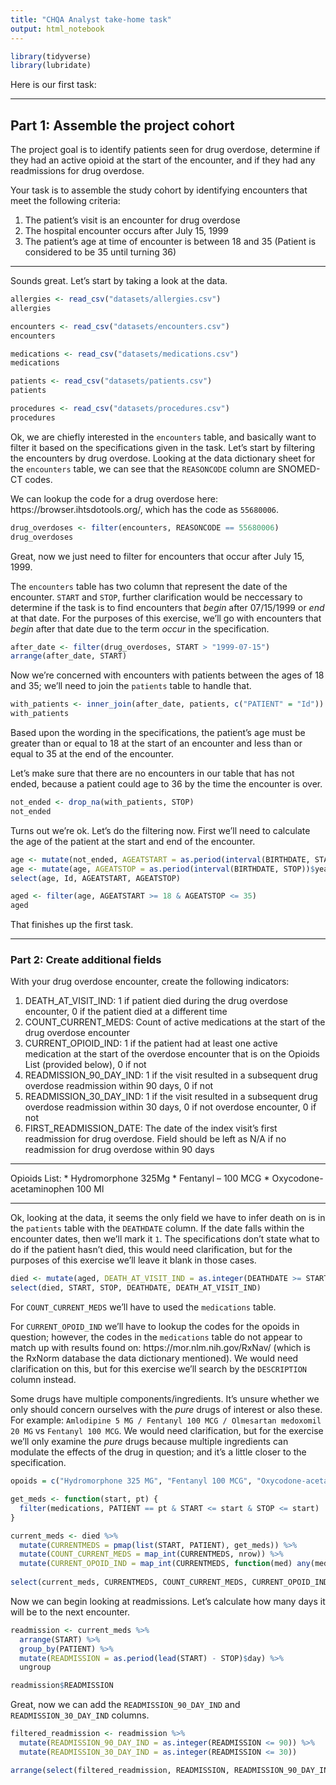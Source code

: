 ```yaml
---
title: "CHQA Analyst take-home task"
output: html_notebook
---
```


```r
library(tidyverse)
library(lubridate)
```

Here is our first task:

---

## Part 1: Assemble the project cohort
The project goal is to identify patients seen for drug overdose, determine if they had an active opioid at the start of the encounter, and if they had any readmissions for drug overdose.

Your task is to assemble the study cohort by identifying encounters that meet the following criteria:

1. The patient’s visit is an encounter for drug overdose
2. The hospital encounter occurs after July 15, 1999
3. The patient’s age at time of encounter is between 18 and 35 (Patient is considered to be 35 until turning 36)

---

Sounds great. Let's start by taking a look at the data.

```r
allergies <- read_csv("datasets/allergies.csv")
allergies

encounters <- read_csv("datasets/encounters.csv")
encounters

medications <- read_csv("datasets/medications.csv")
medications

patients <- read_csv("datasets/patients.csv")
patients

procedures <- read_csv("datasets/procedures.csv")
procedures
```

Ok, we are chiefly interested in the `encounters` table, and basically want to filter it based on the specifications given in the task. Let's start by filtering the encounters by drug overdose. Looking at the data dictionary sheet for the `encounters` table, we can see that the `REASONCODE` column are SNOMED-CT codes.

We can lookup the code for a drug overdose here: https://browser.ihtsdotools.org/, which has the code as `55680006`.

```r
drug_overdoses <- filter(encounters, REASONCODE == 55680006)
drug_overdoses
```

Great, now we just need to filter for encounters that occur after July 15, 1999.

The `encounters` table has two column that represent the date of the encounter. `START` and `STOP`, further clarification would be neccessary to determine if the task is to find encounters that _begin_ after 07/15/1999 or _end_ at that date. For the purposes of this exercise, we'll go with encounters that _begin_ after that date due to the term _occur_ in the specification.

```r
after_date <- filter(drug_overdoses, START > "1999-07-15")
arrange(after_date, START)
```

Now we're concerned with encounters with patients between the ages of 18 and 35; we'll need to join the `patients` table to handle that.

```r
with_patients <- inner_join(after_date, patients, c("PATIENT" = "Id"))
with_patients
```

Based upon the wording in the specifications, the patient's age must be greater than or equal to 18 at the start of an encounter and less than or equal to 35 at the end of the encounter.

Let's make sure that there are no encounters in our table that has not ended, because a patient could age to 36 by the time the encounter is over.

```r
not_ended <- drop_na(with_patients, STOP)
not_ended
```

Turns out we're ok. Let's do the filtering now.
First we'll need to calculate the age of the patient at the start and end of the encounter.

```r
age <- mutate(not_ended, AGEATSTART = as.period(interval(BIRTHDATE, START))$year)
age <- mutate(age, AGEATSTOP = as.period(interval(BIRTHDATE, STOP))$year)
select(age, Id, AGEATSTART, AGEATSTOP)
```

```r
aged <- filter(age, AGEATSTART >= 18 & AGEATSTOP <= 35)
aged
```

That finishes up the first task.

---

### Part 2: Create additional fields
With your drug overdose encounter, create the following indicators:

1. DEATH_AT_VISIT_IND: 1 if patient died during the drug overdose encounter, 0 if the patient died at a different time
2. COUNT_CURRENT_MEDS: Count of active medications at the start of the drug overdose encounter
3. CURRENT_OPIOID_IND: 1 if the patient had at least one active medication at the start of the overdose encounter that is on the Opioids List (provided below), 0 if not
4. READMISSION_90_DAY_IND: 1 if the visit resulted in a subsequent drug overdose readmission within 90 days, 0 if not
5. READMISSION_30_DAY_IND: 1 if the visit resulted in a subsequent drug overdose readmission within 30 days, 0 if not overdose encounter, 0 if not
6. FIRST_READMISSION_DATE: The date of the index visit's first readmission for drug overdose. Field should be left as N/A if no readmission for drug overdose within 90 days

---

Opioids List:
* Hydromorphone 325Mg
* Fentanyl – 100 MCG
* Oxycodone-acetaminophen 100 Ml

---

Ok, looking at the data, it seems the only field we have to infer death on is in the `patients` table with the `DEATHDATE` column. If the date falls within the encounter dates, then we'll mark it `1`. The specifications don't state what to do if the patient hasn't died, this would need clarification, but for the purposes of this exercise we'll leave it blank in those cases.

```r
died <- mutate(aged, DEATH_AT_VISIT_IND = as.integer(DEATHDATE >= START & DEATHDATE <= STOP))
select(died, START, STOP, DEATHDATE, DEATH_AT_VISIT_IND)
```

For `COUNT_CURRENT_MEDS` we'll have to used the `medications` table.

For `CURRENT_OPOID_IND` we'll have to lookup the codes for the opoids in question; however, the codes in the `medications` table do not appear to match up with results found on: https://mor.nlm.nih.gov/RxNav/ (which is the RxNorm database the data dictionary mentioned). We would need clarification on this, but for this exercise we'll search by the `DESCRIPTION` column instead.

Some drugs have multiple components/ingredients. It's unsure whether we only should concern ourselves with the _pure_ drugs of interest or also these. For example: `Amlodipine 5 MG / Fentanyl 100 MCG / Olmesartan medoxomil 20 MG` vs `Fentanyl 100 MCG`. We would need clarification, but for the exercise we'll only examine the _pure_ drugs because multiple ingredients can modulate the effects of the drug in question; and it's a little closer to the specification.

```r
opoids = c("Hydromorphone 325 MG", "Fentanyl 100 MCG", "Oxycodone-acetaminophen 100ML")

get_meds <- function(start, pt) {
  filter(medications, PATIENT == pt & START <= start & STOP <= start)
}

current_meds <- died %>%
  mutate(CURRENTMEDS = pmap(list(START, PATIENT), get_meds)) %>%
  mutate(COUNT_CURRENT_MEDS = map_int(CURRENTMEDS, nrow)) %>%
  mutate(CURRENT_OPOID_IND = map_int(CURRENTMEDS, function(med) any(med$DESCRIPTION %in% opoids)))
         
select(current_meds, CURRENTMEDS, COUNT_CURRENT_MEDS, CURRENT_OPOID_IND)
```

Now we can begin looking at readmissions. Let's calculate how many days it will be to the next encounter.

```r
readmission <- current_meds %>%
  arrange(START) %>%
  group_by(PATIENT) %>%
  mutate(READMISSION = as.period(lead(START) - STOP)$day) %>%
  ungroup

readmission$READMISSION
```

Great, now we can add the `READMISSION_90_DAY_IND` and `READMISSION_30_DAY_IND` columns.

```r
filtered_readmission <- readmission %>%
  mutate(READMISSION_90_DAY_IND = as.integer(READMISSION <= 90)) %>%
  mutate(READMISSION_30_DAY_IND = as.integer(READMISSION <= 30))

arrange(select(filtered_readmission, READMISSION, READMISSION_90_DAY_IND, READMISSION_30_DAY_IND), desc(READMISSION_30_DAY_IND))
```